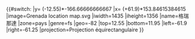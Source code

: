 {{#switch:{{{1}}}
|y= ({{{2}}}-12.55)*-166.66666666667
|x= ({{{3}}}+61.9)*153.84615384615
|image=Grenada location map.svg
|iwidth=1435
|iheight=1356
|name=格瑞那達
|zone=pays
|genre=fs
|geo=-82
|top=12.55
|bottom=11.95
|left=-61.9
|right=-61.25
|projection=Projection équirectangulaire
}}<noinclude>{{Location map/Info|Grenada}}
{{Documentation}}
</noinclude>